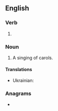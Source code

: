==English==

===Verb===
{{head|en|verb form}}

# {{lb|en|British|Canada}} {{present participle of|carol|lang=en|nocat=1}}

===Noun===
{{en-noun}}

# A singing of carols.

==== Translations ====
{{trans-top|the act of singing carols}}
* Ukrainian: {{t|uk|колядування|f}}
{{trans-mid}}
{{trans-bottom}}

===Anagrams===
* {{anagrams|en|a=acgillnor|collaring|local ring}}